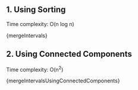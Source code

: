 

## 1. Using Sorting

Time complexity: O(n log n)

<MDXCodeBlock>{mergeIntervals}</MDXCodeBlock>

## 2. Using Connected Components

Time complexity: O(n<sup>2</sup>)

<MDXCodeBlock>{mergeIntervalsUsingConnectedComponents}</MDXCodeBlock>
